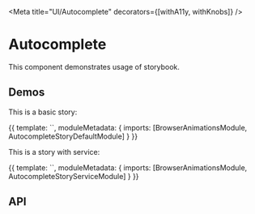 





<Meta title="UI/Autocomplete" decorators={[withA11y, withKnobs]} />

# Autocomplete

This component demonstrates usage of storybook.

## Demos

This is a basic story:

<Preview>
  <Story name="Default" height="110px">
    {{
      template: `<es-autocomplete-story-default></es-autocomplete-story-default>`,
      moduleMetadata: {
        imports: [BrowserAnimationsModule, AutocompleteStoryDefaultModule]
      }
    }}
  </Story>
</Preview>

This is a story with service:

<Preview>
  <Story name="Service" height="110px">
    {{
      template: `<es-autocomplete-story-service></es-autocomplete-story-service>`,
      moduleMetadata: {
        imports: [BrowserAnimationsModule, AutocompleteStoryServiceModule]
      }
    }}
  </Story>
</Preview>

## API

<Props of={AutocompleteComponent} />
